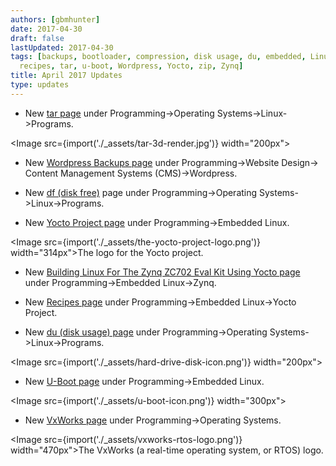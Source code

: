 ```yaml
---
authors: [gbmhunter]
date: 2017-04-30
draft: false
lastUpdated: 2017-04-30
tags: [backups, bootloader, compression, disk usage, du, embedded, Linux, programming,
  recipes, tar, u-boot, Wordpress, Yocto, zip, Zynq]
title: April 2017 Updates
type: updates
---
```


* New [tar page](/programming/operating-systems/linux/programs/tar) under Programming->Operating Systems->Linux->Programs.  


<Image src={import('./_assets/tar-3d-render.jpg')} width="200px"></Image>

* New [Wordpress Backups page](/programming/website-design/content-management-systems/wordpress/wordpress-backups) under Programming->Website Design-> Content Management Systems (CMS)->Wordpress.

* New [df (disk free)](/programming/operating-systems/linux/programs/df-disk-free) page under Programming->Operating Systems->Linux->Programs.

* New [Yocto Project page](/programming/embedded-linux/yocto-project) under Programming->Embedded Linux.  


<Image src={import('./_assets/the-yocto-project-logo.png')} width="314px">The logo for the Yocto project.</Image>

* New [Building Linux For The Zynq ZC702 Eval Kit Using Yocto page](/programming/embedded-linux/zynq/building-linux-for-the-zynq-zc702-eval-kit-using-yocto) under Programming->Embedded Linux->Zynq.

* New [Recipes page](/programming/embedded-linux/yocto-project/yocto-recipes) under Programming->Embedded Linux->Yocto Project.

* New [du (disk usage) page](/programming/operating-systems/linux/programs/du-disk-usage) under Programming->Operating Systems->Linux->Programs.  


<Image src={import('./_assets/hard-drive-disk-icon.png')} width="200px"></Image>

* New [U-Boot page](/programming/embedded-linux/u-boot) under Programming->Embedded Linux.  


<Image src={import('./_assets/u-boot-icon.png')} width="300px"></Image>

* New [VxWorks page](/programming/operating-systems/vxworks) under Programming->Operating Systems.  


<Image src={import('./_assets/vxworks-rtos-logo.png')} width="470px">The VxWorks (a real-time operating system, or RTOS) logo.</Image>

